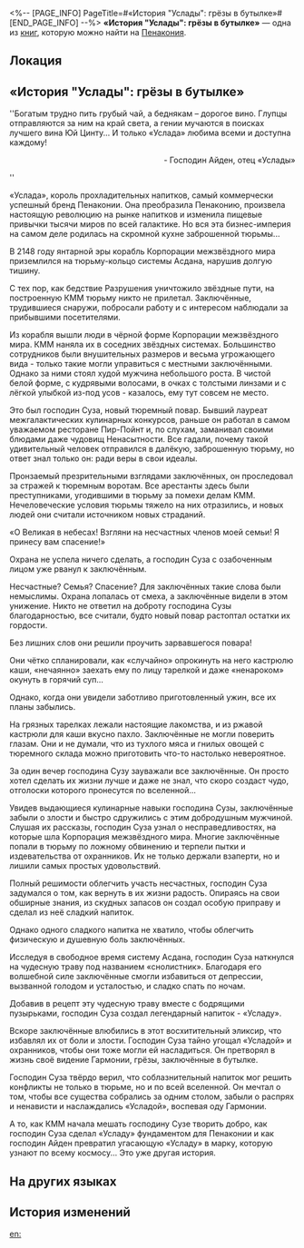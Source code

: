 <%-- [PAGE_INFO]
PageTitle=#«История "Услады": грёзы в бутылке»#
[END_PAGE_INFO] --%>
{{Дополнить}}
{{Книга Инфобокс
|id           = 353
|Название     = 
|Изображение  = Предмет Книга Пенакония.png
|Мир          = Пенакония
|Томов        = 1
|Автор        = <!--нужно добавить-->
|Описание     = История о происхождении «Услады». Издатель - партнёр производителей «Услады», а автор - сотрудник компании. Скорее всего, это просто реклама.
|Том1         = {{tx}}
|Источник1    = {{tx|Отсутствует источник}}
|Персонажи    = 
|Фракции      = 
}}
'''«История "Услады": грёзы в бутылке»''' — одна из [[Книги|книг]], которую можно найти на [[Пенакония]].

==Локация==
{{Отметка карты|<!--название карты-->|<!--id отметки-->}}

==«История "Услады": грёзы в бутылке»==
''Богатым трудно пить грубый чай, а беднякам – дорогое вино. Глупцы отправляются за ним на край света, а гении мучаются в поисках лучшего вина Юй Цинту... И только «Услада» любима всеми и доступна каждому!<br /><div align="right">- Господин Айден, отец «Услады»</div>''

«Услада», король прохладительных напитков, самый коммерчески успешный бренд Пенаконии. Она преобразила Пенаконию, произвела настоящую революцию на рынке напитков и изменила пищевые привычки тысячи миров по всей галактике. Но вся эта бизнес-империя на самом деле родилась на скромной кухне заброшенной тюрьмы...

В 2148 году янтарной эры корабль Корпорации межзвёздного мира приземлился на тюрьму-кольцо системы Асдана, нарушив долгую тишину.

С тех пор, как бедствие Разрушения уничтожило звёздные пути, на построенную КММ тюрьму никто не прилетал. Заключённые, трудившиеся снаружи, побросали работу и с интересом наблюдали за прибывшими посетителями.

Из корабля вышли люди в чёрной форме Корпорации межзвёздного мира. КММ наняла их в соседних звёздных системах. Большинство сотрудников были внушительных размеров и весьма угрожающего вида - только такие могли управиться с местными заключёнными. Однако за ними стоял худой мужчина небольшого роста. В чистой белой форме, с кудрявыми волосами, в очках с толстыми линзами и с лёгкой улыбкой из-под усов - казалось, ему тут совсем не место.

Это был господин Суза, новый тюремный повар. Бывший лауреат межгалактических кулинарных конкурсов, раньше он работал в самом уважаемом ресторане Пир-Пойнт и, по слухам, заманивал своими блюдами даже чудовищ Ненасытности. Все гадали, почему такой удивительный человек отправился в далёкую, заброшенную тюрьму, но ответ знал только он: ради веры в свои идеалы.

Пронзаемый презрительными взглядами заключённых, он проследовал за стражей к тюремным воротам. Все арестанты здесь были преступниками, угодившими в тюрьму за помехи делам КММ. Нечеловеческие условия тюрьмы тяжело на них отразились, и новых людей они считали источником новых страданий.

«О Великая в небесах! Взгляни на несчастных членов моей семьи! Я принесу вам спасение!»

Охрана не успела ничего сделать, а господин Суза с озабоченным лицом уже рванул к заключённым.

Несчастные? Семья? Спасение? Для заключённых такие слова были немыслимы. Охрана лопалась от смеха, а заключённые видели в этом унижение. Никто не ответил на доброту господина Сузы благодарностью, все считали, будто новый повар растоптал остатки их гордости.

Без лишних слов они решили проучить зарвавшегося повара!

Они чётко спланировали, как «случайно» опрокинуть на него кастрюлю каши, «нечаянно» заехать ему по лицу тарелкой и даже «ненароком» окунуть в горячий суп...

Однако, когда они увидели заботливо приготовленный ужин, все их планы забылись.

На грязных тарелках лежали настоящие лакомства, и из ржавой кастрюли для каши вкусно пахло. Заключённые не могли поверить глазам. Они и не думали, что из тухлого мяса и гнилых овощей с тюремного склада можно приготовить что-то настолько невероятное.

За один вечер господина Сузу зауважали все заключённые. Он просто хотел сделать их жизни лучше и даже не знал, что скоро создаст чудо, отголоски которого пронесутся по вселенной...

Увидев выдающиеся кулинарные навыки господина Сузы, заключённые забыли о злости и быстро сдружились с этим добродушным мужчиной. Слушая их рассказы, господин Суза узнал о несправедливостях, на которые шла Корпорация межзвёздного мира. Многие заключённые попали в тюрьму по ложному обвинению и терпели пытки и издевательства от охранников. Их не только держали взаперти, но и лишили самых простых удовольствий.

Полный решимости облегчить участь несчастных, господин Суза задумался о том, как вернуть в их жизни радость. Опираясь на свои обширные знания, из скудных запасов он создал особую приправу и сделал из неё сладкий напиток.

Однако одного сладкого напитка не хватило, чтобы облегчить физическую и душевную боль заключённых.

Исследуя в свободное время систему Асдана, господин Суза наткнулся на чудесную траву под названием «снолистник». Благодаря его волшебной силе заключённые смогли избавиться от депрессии, вызванной голодом и усталостью, и сладко спать по ночам.

Добавив в рецепт эту чудесную траву вместе с бодрящими пузырьками, господин Суза создал легендарный напиток - «Усладу».

Вскоре заключённые влюбились в этот восхитительный эликсир, что избавлял их от боли и злости. Господин Суза тайно угощал «Усладой» и охранников, чтобы они тоже могли ей насладиться. Он претворял в жизнь своё видение Гармонии, грёзы, заключённые в бутылке.

Господин Суза твёрдо верил, что соблазнительный напиток мог решить конфликты не только в тюрьме, но и по всей вселенной. Он мечтал о том, чтобы все существа собрались за одним столом, забыли о распрях и ненависти и наслаждались «Усладой», воспевая оду Гармонии.

А то, как КММ начала мешать господину Сузе творить добро, как господин Суза сделал «Усладу» фундаментом для Пенаконии и как господин Айден превратил угасающую «Усладу» в марку, которую узнают по всему космосу... Это уже другая история.

==На других языках==
{{На других языках
|en   = The Story of SoulGlad: Dreams in a Bottle
|zhs  = 苏乐达传：瓶中之梦
|zht  = 蘇樂達傳：瓶中之夢
|ja   = スラーダ伝：ボトルの中の夢
|ko   = 솔글래드전: 병 속의 꿈
|es   = La historia de FelizAlma: Sueños en una botella
|fr   = Histoire du Félicitâme&nbsp;: du rêve en bouteille
|ru   = «История "Услады": грёзы в бутылке»
|th   = ประวัติ SoulGlad: ความฝันในขวด
|vi   = Câu chuyện SoulGlad: Giấc Mơ Trong Chai
|de   = Die Geschichte von SeelFroh: Träume in einer Flasche
|id   = Cerita SoulGlad: Mimpi di Dalam Botol
|pt   = A História da FelizAlma: Sonhos Engarrafados
}}

==История изменений==
{{История изменений|3.5}}

[[en:]]
